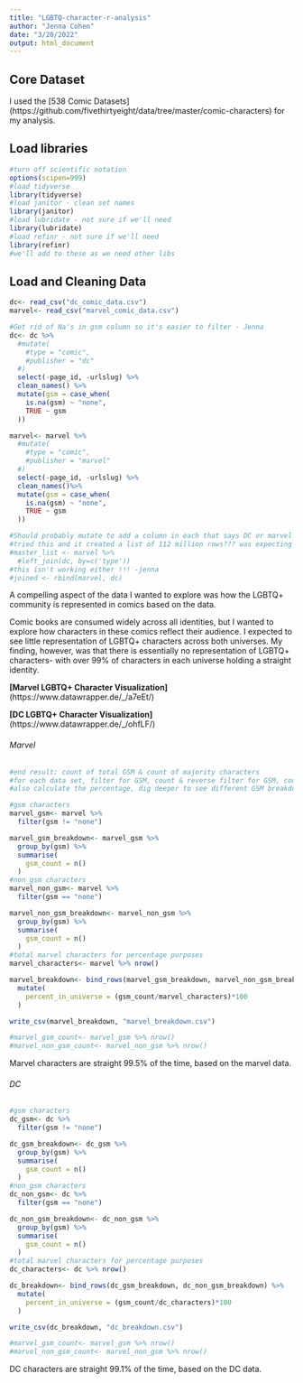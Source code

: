 ```yaml
---
title: "LGBTQ-character-r-analysis"
author: "Jenna Cohen"
date: "3/20/2022"
output: html_document
---
```


## Core Dataset

I used the [538 Comic Datasets] (https://github.com/fivethirtyeight/data/tree/master/comic-characters) for my analysis.

## Load libraries
```r
#turn off scientific notation
options(scipen=999)
#load tidyverse
library(tidyverse)
#load janitor - clean set names
library(janitor)
#load lubridate - not sure if we'll need
library(lubridate)
#load refinr - not sure if we'll need
library(refinr)
#we'll add to these as we need other libs
```

## Load and Cleaning Data


```r
dc<- read_csv("dc_comic_data.csv")
marvel<- read_csv("marvel_comic_data.csv")

#Get rid of Na's in gsm column so it's easier to filter - Jenna
dc<- dc %>% 
  #mutate(
    #type = "comic",
    #publisher = "dc"
  #)
  select(-page_id, -urlslug) %>% 
  clean_names() %>% 
  mutate(gsm = case_when(
    is.na(gsm) ~ "none",
    TRUE ~ gsm
  ))

marvel<- marvel %>% 
  #mutate(
    #type = "comic",
    #publisher = "marvel"
  #)
  select(-page_id, -urlslug) %>% 
  clean_names()%>% 
  mutate(gsm = case_when(
    is.na(gsm) ~ "none",
    TRUE ~ gsm
  ))

#Should probably mutate to add a column in each that says DC or marvel - then join? -Jenna
#tried this and it created a list of 112 million rows??? was expecting 22k -jenna 
#master_list <- marvel %>% 
  #left_join(dc, by=c('type'))
#this isn't working either !!! -jenna
#joined <- rbind(marvel, dc)
```

A compelling aspect of the data I wanted to explore was how the LGBTQ+ community is represented in comics based on the data. 

Comic books are consumed widely across all identities, but I wanted to explore how characters in these comics reflect their audience. I expected to see little representation of LGBTQ+ characters across both universes. My finding, however, was that there is essentially no representation of LGBTQ+ characters- with over 99% of characters in each universe holding a straight identity.

**[Marvel LGBTQ+ Character Visualization]**(https://www.datawrapper.de/_/a7eEt/)

**[DC LGBTQ+ Character Visualization]**(https://www.datawrapper.de/_/ohfLF/)


###### Marvel

```r
#end result: count of total GSM & count of majority characters
#for each data set, filter for GSM, count & reverse filter for GSM, count
#also calculate the percentage, dig deeper to see different GSM breakdowns if we were to deem it newsworthy

#gsm characters
marvel_gsm<- marvel %>% 
  filter(gsm != "none")

marvel_gsm_breakdown<- marvel_gsm %>% 
  group_by(gsm) %>% 
  summarise(
    gsm_count = n()
  )
#non_gsm characters
marvel_non_gsm<- marvel %>% 
  filter(gsm == "none")

marvel_non_gsm_breakdown<- marvel_non_gsm %>% 
  group_by(gsm) %>% 
  summarise(
    gsm_count = n()
  )
#total marvel characters for percentage purposes
marvel_characters<- marvel %>% nrow()

marvel_breakdown<- bind_rows(marvel_gsm_breakdown, marvel_non_gsm_breakdown) %>% 
  mutate(
    percent_in_universe = (gsm_count/marvel_characters)*100
  )

write_csv(marvel_breakdown, "marvel_breakdown.csv")

#marvel_gsm_count<- marvel_gsm %>% nrow()
#marvel_non_gsm_count<- marvel_non_gsm %>% nrow()
```

Marvel characters are straight 99.5% of the time, based on the marvel data.

###### DC
```r
#gsm characters
dc_gsm<- dc %>% 
  filter(gsm != "none")

dc_gsm_breakdown<- dc_gsm %>% 
  group_by(gsm) %>% 
  summarise(
    gsm_count = n()
  )
#non_gsm characters
dc_non_gsm<- dc %>% 
  filter(gsm == "none")

dc_non_gsm_breakdown<- dc_non_gsm %>% 
  group_by(gsm) %>% 
  summarise(
    gsm_count = n()
  )
#total marvel characters for percentage purposes
dc_characters<- dc %>% nrow()

dc_breakdown<- bind_rows(dc_gsm_breakdown, dc_non_gsm_breakdown) %>% 
  mutate(
    percent_in_universe = (gsm_count/dc_characters)*100
  )

write_csv(dc_breakdown, "dc_breakdown.csv")

#marvel_gsm_count<- marvel_gsm %>% nrow()
#marvel_non_gsm_count<- marvel_non_gsm %>% nrow()
```
DC characters are straight 99.1% of the time, based on the DC data. 
